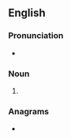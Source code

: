 {{also|Elks}}
==English==

===Pronunciation===
* {{IPA|/ɛlks/|lang=en}}

===Noun===
{{head|en|noun plural form}}

# {{plural of|elk|lang=en}}

===Anagrams===
* {{anagrams|en|leks|lesk}}
